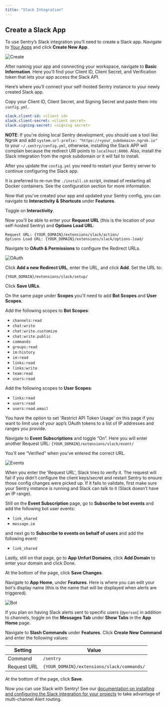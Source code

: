 ```yaml
---
title: "Slack Integration"
---
```


## Create a Slack App

To use Sentry’s Slack integration you’ll need to create a Slack app. Navigate to [Your Apps](https://api.slack.com/apps/) and click __Create New App__.

![Create](./create.png)

After naming your app and connecting your workspace, navigate to __Basic Information__. Here you’ll find your Client ID, Client Secret, and Verification token that lets your app access the Slack API.

Here’s where you’ll connect your self-hosted Sentry instance to your newly created Slack app.

Copy your Client ID, Client Secret, and Signing Secret and paste them into <code>config.yml</code>. 

```yaml
slack.client-id: <client id>
slack.client-secret: <client secret>
slack.signing-secret: <signing secret>
```

**NOTE**: If you're doing local Sentry development, you should use a tool like Ngrok and add `system.url-prefix: "https://<your_subdomain>.ngrok.io"` to your `~/.sentry/config.yml`, otherwise, installing the Slack APP will complain because the redirect URI points to `localhost:8000`. Also, install the Slack integration from the ngrok subdomain or it will fail to install.

After you update the <code>config.yml</code> you need to restart your Sentry server to continue configuring the Slack app.

<Alert title="Note" level="info">
    It is preferred to re-run the <code>./install.sh</code> script, instead of restarting all Docker containers. See the <Link to="/self-hosted/#configuration">configuration section</Link> for more information.
</Alert>

Now that you’ve created your app and updated your Sentry config, you can navigate to __Interactivity & Shortcuts__ under __Features__.

Toggle on __Interactivity__.

Now you’ll be able to enter your **Request URL** (this is the location of your self-hosted Sentry) and **Options Load URL**:

```
Request URL: {YOUR_DOMAIN}/extensions/slack/action/
Options Load URL: {YOUR_DOMAIN}/extensions/slack/options-load/
```

Navigate to __OAuth & Permissions__ to configure the Redirect URLs.

![OAuth](./oauth.png)

Click __Add a new Redirect URL__, enter the URL, and click __Add__. Set the URL to:

```
{YOUR_DOMAIN}/extensions/slack/setup/
```

Click __Save URLs__.

On the same page under __Scopes__ you'll need to add __Bot Scopes__ and __User Scopes__.

Add the following scopes to __Bot Scopes__:

* `channels:read`
* `chat:write`
* `chat:write.customize`
* `chat:write.public`
* `commands`
* `groups:read`
* `im:history`
* `im:read`
* `links:read`
* `links:write`
* `team:read`
* `users:read`

Add the following scopes to __User Scopes__:

* `links:read`
* `users:read`
* `users:read.email`

<Alert level="info">
You have the option to set 'Restrict API Token Usage' on this page if you want to limit use of your app’s OAuth tokens to a list of IP addresses and ranges you provide.
</Alert>

Navigate to __Event Subscriptions__ and toggle “On”. Here you will enter another Request URL: `{YOUR_DOMAIN}/extensions/slack/event/`

You’ll see “Verified” when you’ve entered the correct URL.

![Events](./events.png)

<Alert level="info">
When you enter the 'Request URL', Slack tries to verify it. The request will fail if you didn’t configure the client keys/secret and restart Sentry to ensure those config changes were picked up. If it fails to validate, first make sure your Sentry instance is running and Slack can talk to it (Slack <Link to="https://twitter.com/slackapi/status/567110311476350976?lang=en">doesn’t have an IP range</Link>).
</Alert>

Still on the __Event Subscription__ page, go to __Subscribe to bot events__ and add the following bot user events:

* `link_shared`
* `message.im`

and next go to __Subscribe to events on behalf of users__ and add the following event:

* `link_shared`

Lastly, still on that page, go to __App Unfurl Domains__, click __Add Domain__ to enter your domain and click Done.

At the bottom of the page, click __Save Changes__.

Navigate to __App Home__, under __Features__. Here is where you can edit your bot's display name (this is the name that will be displayed when alerts are triggered).

![Bot](./bot.png)

If you plan on having Slack alerts sent to specific users (`@person`) in addition to channels, toggle on the __Messages Tab__ under __Show Tabs__ in the __App Home__ page.

Navigate to __Slash Commands__ under __Features__. Click __Create New Command__ and enter the following values:

| Setting                         | Value                                         |
| ------------------------------- | --------------------------------------------- |
| Command                         | `/sentry`                                     |
| Request URL                     | `{YOUR_DOMAIN}/extensions/slack/commands/` |

At the bottom of the page, click __Save__.

Now you can use Slack with Sentry! See our [documentation on installing and configuring the Slack integration for your projects](https://docs.sentry.io/product/integrations/notification-incidents/slack/) to take advantage of multi-channel Alert routing.
